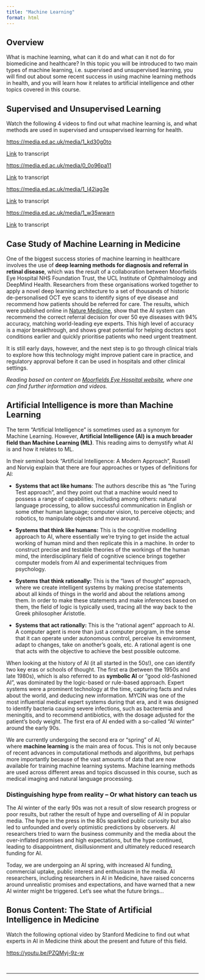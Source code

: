 ```yaml
---
title: "Machine Learning"
format: html
---
```


## **Overview**

What is machine learning, what can it do and what can it not do for biomedicine and healthcare? In this topic you will be introduced to two main types of machine learning, i.e. supervised and unsupervised learning, you will find out about some recent success in using machine learning methods in health, and you will learn how it relates to artificial intelligence and other topics covered in this course.

## **Supervised and Unsupervised Learning**

Watch the following 4 videos to find out what machine learning is, and what methods are used in supervised and unsupervised learning for health.

<https://media.ed.ac.uk/media/1_kd30g0to>

[Link](files/Introduction_to_Machine_Learning.pdf) to transcript

<https://media.ed.ac.uk/media/0_0o96pa11>

[Link](files/Supervised_Learning.pdf) to transcript

<https://media.ed.ac.uk/media/1_l42iag3e>

[Link](files/Unsupervised_Learning.pdf) to transcript

<https://media.ed.ac.uk/media/1_w35wwarn>

[Link](files/Machine_Learning_in_Healthcare.pdf) to transcript

## **Case Study of Machine Learning in Medicine**

One of the biggest success stories of machine learning in healthcare involves the use of **deep learning methods for diagnosis and referral in retinal disease**, which was the result of a collaboration between Moorfields Eye Hospital NHS Foundation Trust, the UCL Institute of Ophthalmology and DeepMind Health. Researchers from these organisations worked together to apply a novel deep learning architecture to a set of thousands of historic de-personalised OCT eye scans to identify signs of eye disease and recommend how patients should be referred for care. The results, which were published online in [Nature Medicine](https://doi.org/10.1038/s41591-018-0107-6), show that the AI system can recommend the correct referral decision for over 50 eye diseases with 94% accuracy, matching world-leading eye experts. This high level of accuracy is a major breakthrough, and shows great potential for helping doctors spot conditions earlier and quickly prioritise patients who need urgent treatment.

It is still early days, however, and the next step is to go through clinical trials to explore how this technology might improve patient care in practice, and regulatory approval before it can be used in hospitals and other clinical settings.

*Reading based on content on [Moorfields Eye Hospital website](https://www.moorfields.nhs.uk/content/breakthrough-ai-technology-improve-care-patients), where one can find further information and videos.*

## **Artificial Intelligence is more than Machine Learning**

The term "Artificial Intelligence" is sometimes used as a synonym for Machine Learning. However, **Artificial Intelligence (AI) is a much broader field than Machine Learning (ML)**. This reading aims to demystify what AI is and how it relates to ML.

In their seminal book "Artificial Intelligence: A Modern Approach", Russell and Norvig explain that there are four approaches or types of definitions for AI:

-   **Systems that act like humans**: The authors describe this as "the Turing Test approach", and they point out that a machine would need to possess a range of capabilities, including among others: natural language processing, to allow successful communication in English or some other human language; computer vision, to perceive objects; and robotics, to manipulate objects and move around.

-   **Systems that think like humans:** This is the cognitive modelling approach to AI, where essentially we're trying to get inside the actual working of human mind and then replicate this in a machine. In order to construct precise and testable theories of the workings of the human mind, the interdisciplinary field of cognitive science brings together computer models from AI and experimental techniques from psychology.

-   **Systems that think rationally:** This is the "laws of thought" approach, where we create intelligent systems by making precise statements about all kinds of things in the world and about the relations among them. In order to make these statements and make inferences based on them, the field of logic is typically used, tracing all the way back to the Greek philosopher Aristotle.

-   **Systems that act rationally:** This is the "rational agent" approach to AI. A computer agent is more than just a computer program, in the sense that it can operate under autonomous control, perceive its environment, adapt to changes, take on another's goals, etc. A rational agent is one that acts with the objective to achieve the best possible outcome.

When looking at the history of AI (it all started in the 50s!), one can identify two key eras or schools of thought. The first era (between the 1950s and late 1980s), which is also referred to as **symbolic AI** or "good old-fashioned AI", was dominated by the logic-based or rule-based approach. Expert systems were a prominent technology at the time, capturing facts and rules about the world, and deducing new information. MYCIN was one of the most influential medical expert systems during that era, and it was designed to identify bacteria causing severe infections, such as bacteremia and meningitis, and to recommend antibiotics, with the dosage adjusted for the patient's body weight. The first era of AI ended with a so-called "AI winter" around the early 90s.

We are currently undergoing the second era or "spring" of AI, where **machine learning** is the main area of focus. This is not only because of recent advances in computational methods and algorithms, but perhaps more importantly because of the vast amounts of data that are now available for training machine learning systems. Machine learning methods are used across different areas and topics discussed in this course, such as medical imaging and natural language processing.

### **Distinguishing hype from reality -- Or what history can teach us**

The AI winter of the early 90s was not a result of slow research progress or poor results, but rather the result of hype and overselling of AI in popular media. The hype in the press in the 80s sparkled public curiosity but also led to unfounded and overly optimistic predictions by observers. AI researchers tried to warn the business community and the media about the over-inflated promises and high expectations, but the hype continued, leading to disappointment, disillusionment and ultimately reduced research funding for AI.

Today, we are undergoing an AI spring, with increased AI funding, commercial uptake, public interest and enthusiasm in the media. AI researchers, including researchers in AI in Medicine, have raised concerns around unrealistic promises and expectations, and have warned that a new AI winter might be triggered. Let's see what the future brings...

## **Bonus Content: The State of Artificial Intelligence in Medicine**

Watch the following optional video by Stanford Medicine to find out what experts in AI in Medicine think about the present and future of this field.

<https://youtu.be/PZQMyj-9z-w>

\

------------------------------------------------------------------------
